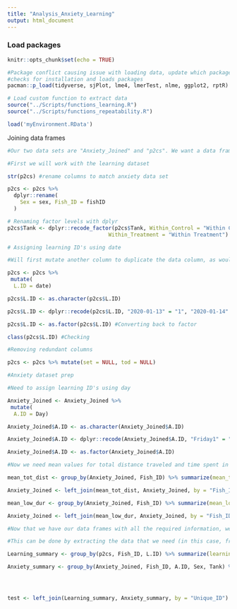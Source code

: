 ```yaml
---
title: "Analysis_Anxiety_Learning"
output: html_document
---
```


### Load packages
```r
knitr::opts_chunk$set(echo = TRUE)

#Package conflict causing issue with loading data, update which packages need to be loaded
#checks for installation and loads packages
pacman::p_load(tidyverse, sjPlot, lme4, lmerTest, nlme, ggplot2, rptR)

# Load custom function to extract data 
source("../Scripts/functions_learning.R")
source("../Scripts/functions_repeatability.R")

load('myEnvironment.RData')
```

Joining data frames
```r
#Our two data sets are "Anxiety_Joined" and "p2cs". We want a data frame with the variables total distance traveled and time spent in the low zone as well as the baseline, probe and difference. We also want to add the learning and anxiety ID's as well as the mean of the anxiety variables to use in our models as fixed effects. 

#First we will work with the learning dataset

str(p2cs) #rename columns to match anxiety data set

p2cs <- p2cs %>% 
  dplyr::rename(
    Sex = sex, Fish_ID = fishID
  )

# Renaming factor levels with dplyr
p2cs$Tank <- dplyr::recode_factor(p2cs$Tank, Within_Control = "Within Control", 
                                Within_Treatment = "Within Treatment")

# Assigning learning ID's using date

#Will first mutate another column to duplicate the data column, as would rather keep date in the dataset

p2cs <- p2cs %>%
 mutate(
  L.ID = date)

p2cs$L.ID <- as.character(p2cs$L.ID)

p2cs$L.ID <- dplyr::recode(p2cs$L.ID, "2020-01-13" = "1", "2020-01-14" = "1", "2020-01-15" = "1", "2020-01-16" = "1", "2020-01-20" = "2", "2020-01-21" = "2", "2020-01-22" = "2", "2020-01-23" = "2", "2020-02-17" = "3", "2020-02-18" = "3", "2020-02-19" = "3", "2020-02-20" = "3", "2020-02-23" = "4", "2020-02-24" = "4", "2020-02-25" = "4", "2020-02-26" = "4", "2020-02-27" = "4") #Assigning learning ID's

p2cs$L.ID <- as.factor(p2cs$L.ID) #Converting back to factor

class(p2cs$L.ID) #Checking

#Removing redundant columns

p2cs <- p2cs %>% mutate(set = NULL, tod = NULL)

#Anxiety dataset prep

#Need to assign learning ID's using day 

Anxiety_Joined <- Anxiety_Joined %>%
 mutate(
  A.ID = Day)

Anxiety_Joined$A.ID <- as.character(Anxiety_Joined$A.ID)

Anxiety_Joined$A.ID <- dplyr::recode(Anxiety_Joined$A.ID, "Friday1" = "1", "Friday2" = "2", "Monday3" = "3", "Friday4" = "4") #Assigning learning ID's

Anxiety_Joined$A.ID <- as.factor(Anxiety_Joined$A.ID)

#Now we need mean values for total distance traveled and time spent in the low zone

mean_tot_dist <- group_by(Anxiety_Joined, Fish_ID) %>% summarize(mean_tot_dist = mean(tot_dist)) #Mean total distance for every fish

Anxiety_Joined <- left_join(mean_tot_dist, Anxiety_Joined, by = "Fish_ID") #Joining into main dataset

mean_low_dur <- group_by(Anxiety_Joined, Fish_ID) %>% summarize(mean_low_dur = mean(low_dur)) #mean low duration for every fish

Anxiety_Joined <- left_join(mean_low_dur, Anxiety_Joined, by = "Fish_ID") #Joining into main data frame

#Now that we have our data frames with all the required information, we must now merge the two data sets

#This can be done by extracting the data that we need (in this case, from the learning data set, the fish ID, learning ID and difference between baseline and probe and from the anxiety datas et, the mean of total distance and low duration; we would also ned details regarding sex and tank)

Learning_summary <- group_by(p2cs, Fish_ID, L.ID) %>% summarize(learning = difference) %>% mutate(Unique_ID = paste0(Fish_ID, L.ID))

Anxiety_summary <- group_by(Anxiety_Joined, Fish_ID, A.ID, Sex, Tank) %>% summarize(mean_low_dur = mean_low_dur, mean_tot_dist = mean_tot_dist, tot_dist = tot_dist, low_dur = low_dur) %>% mutate(Unique_ID = paste0(Fish_ID, A.ID))




test <- left_join(Learning_summary, Anxiety_summary, by = "Unique_ID")


```

